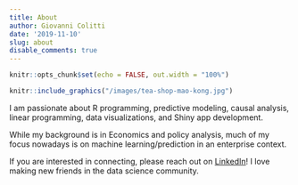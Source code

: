 ```yaml
---
title: About
author: Giovanni Colitti
date: '2019-11-10'
slug: about
disable_comments: true
---
```


```r
knitr::opts_chunk$set(echo = FALSE, out.width = "100%")
```

```r
knitr::include_graphics("/images/tea-shop-mao-kong.jpg")
```


I am passionate about R programming, predictive modeling, causal analysis, linear programming, 
data visualizations, and Shiny app development. 

While my background is in Economics and policy
analysis, much of my focus nowadays is on machine learning/prediction in an enterprise 
context.

If you are interested in connecting, please reach out on [LinkedIn](https://www.linkedin.com/in/giovanni-colitti-17821b6b/)! 
I love making new friends in the data science community.
